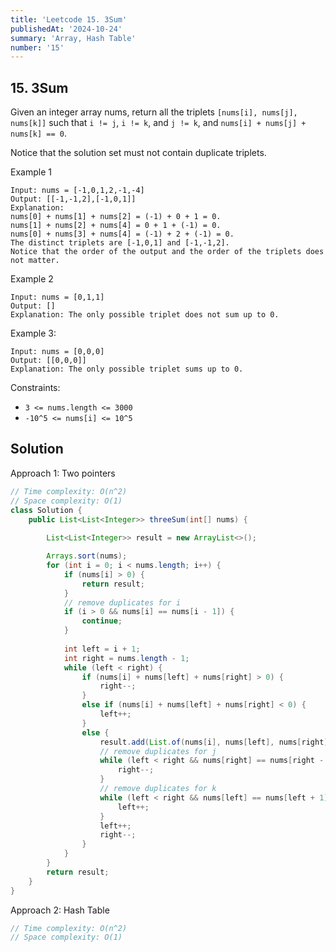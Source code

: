 ```yaml
---
title: 'Leetcode 15. 3Sum'
publishedAt: '2024-10-24'
summary: 'Array, Hash Table'
number: '15'
---
```


## 15. 3Sum
Given an integer array nums, return all the triplets `[nums[i], nums[j], nums[k]]` 
such that `i != j`, `i != k`, and `j != k`, and `nums[i] + nums[j] + nums[k] == 0`.

Notice that the solution set must not contain duplicate triplets.


Example 1
`````
Input: nums = [-1,0,1,2,-1,-4]
Output: [[-1,-1,2],[-1,0,1]]
Explanation: 
nums[0] + nums[1] + nums[2] = (-1) + 0 + 1 = 0.
nums[1] + nums[2] + nums[4] = 0 + 1 + (-1) = 0.
nums[0] + nums[3] + nums[4] = (-1) + 2 + (-1) = 0.
The distinct triplets are [-1,0,1] and [-1,-1,2].
Notice that the order of the output and the order of the triplets does not matter.
`````

Example 2
`````
Input: nums = [0,1,1]
Output: []
Explanation: The only possible triplet does not sum up to 0.
`````

Example 3:
`````
Input: nums = [0,0,0]
Output: [[0,0,0]]
Explanation: The only possible triplet sums up to 0.
`````

Constraints:

- `3 <= nums.length <= 3000`
- `-10^5 <= nums[i] <= 10^5`

## Solution
Approach 1: Two pointers
````JAVA
// Time complexity: O(n^2)
// Space complexity: O(1)
class Solution {
    public List<List<Integer>> threeSum(int[] nums) {
        
        List<List<Integer>> result = new ArrayList<>();

        Arrays.sort(nums);
        for (int i = 0; i < nums.length; i++) {
            if (nums[i] > 0) {
                return result;
            }
            // remove duplicates for i
            if (i > 0 && nums[i] == nums[i - 1]) {
                continue;
            }
            
            int left = i + 1;
            int right = nums.length - 1;
            while (left < right) { 
                if (nums[i] + nums[left] + nums[right] > 0) {
                    right--;
                }
                else if (nums[i] + nums[left] + nums[right] < 0) {
                    left++;
                }
                else {
                    result.add(List.of(nums[i], nums[left], nums[right]));
                    // remove duplicates for j
                    while (left < right && nums[right] == nums[right - 1]) {
                        right--;
                    }
                    // remove duplicates for k
                    while (left < right && nums[left] == nums[left + 1]) {
                        left++;
                    }
                    left++;
                    right--;
                }
            }
        }
        return result;
    }
}
````

Approach 2: Hash Table
````JAVA
// Time complexity: O(n^2)
// Space complexity: O(1)
````